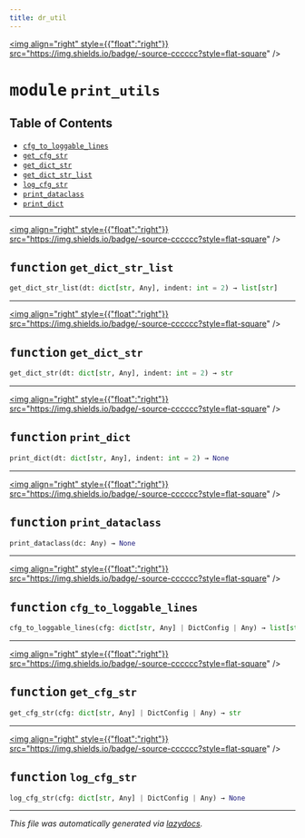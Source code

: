 ```yaml
---
title: dr_util
---
```


<a href="https://github.com/drothermel/%24%7BREPO%7D/blob/main/src/dr_util/print_utils.py"><img align="right" style={{"float":"right"}} src="https://img.shields.io/badge/-source-cccccc?style=flat-square" /></a>

# <kbd>module</kbd> `print_utils`



## Table of Contents
- [`cfg_to_loggable_lines`](./dr_util.print_utils#function-cfg-to-loggable-lines)
- [`get_cfg_str`](./dr_util.print_utils#function-get-cfg-str)
- [`get_dict_str`](./dr_util.print_utils#function-get-dict-str)
- [`get_dict_str_list`](./dr_util.print_utils#function-get-dict-str-list)
- [`log_cfg_str`](./dr_util.print_utils#function-log-cfg-str)
- [`print_dataclass`](./dr_util.print_utils#function-print-dataclass)
- [`print_dict`](./dr_util.print_utils#function-print-dict)



---

<a href="https://github.com/drothermel/%24%7BREPO%7D/blob/main/src/dr_util/print_utils.py#L9"><img align="right" style={{"float":"right"}} src="https://img.shields.io/badge/-source-cccccc?style=flat-square" /></a>

## <kbd>function</kbd> `get_dict_str_list`

```python
get_dict_str_list(dt: dict[str, Any], indent: int = 2) → list[str]
```





---

<a href="https://github.com/drothermel/%24%7BREPO%7D/blob/main/src/dr_util/print_utils.py#L21"><img align="right" style={{"float":"right"}} src="https://img.shields.io/badge/-source-cccccc?style=flat-square" /></a>

## <kbd>function</kbd> `get_dict_str`

```python
get_dict_str(dt: dict[str, Any], indent: int = 2) → str
```





---

<a href="https://github.com/drothermel/%24%7BREPO%7D/blob/main/src/dr_util/print_utils.py#L25"><img align="right" style={{"float":"right"}} src="https://img.shields.io/badge/-source-cccccc?style=flat-square" /></a>

## <kbd>function</kbd> `print_dict`

```python
print_dict(dt: dict[str, Any], indent: int = 2) → None
```





---

<a href="https://github.com/drothermel/%24%7BREPO%7D/blob/main/src/dr_util/print_utils.py#L29"><img align="right" style={{"float":"right"}} src="https://img.shields.io/badge/-source-cccccc?style=flat-square" /></a>

## <kbd>function</kbd> `print_dataclass`

```python
print_dataclass(dc: Any) → None
```





---

<a href="https://github.com/drothermel/%24%7BREPO%7D/blob/main/src/dr_util/print_utils.py#L40"><img align="right" style={{"float":"right"}} src="https://img.shields.io/badge/-source-cccccc?style=flat-square" /></a>

## <kbd>function</kbd> `cfg_to_loggable_lines`

```python
cfg_to_loggable_lines(cfg: dict[str, Any] | DictConfig | Any) → list[str]
```





---

<a href="https://github.com/drothermel/%24%7BREPO%7D/blob/main/src/dr_util/print_utils.py#L59"><img align="right" style={{"float":"right"}} src="https://img.shields.io/badge/-source-cccccc?style=flat-square" /></a>

## <kbd>function</kbd> `get_cfg_str`

```python
get_cfg_str(cfg: dict[str, Any] | DictConfig | Any) → str
```





---

<a href="https://github.com/drothermel/%24%7BREPO%7D/blob/main/src/dr_util/print_utils.py#L71"><img align="right" style={{"float":"right"}} src="https://img.shields.io/badge/-source-cccccc?style=flat-square" /></a>

## <kbd>function</kbd> `log_cfg_str`

```python
log_cfg_str(cfg: dict[str, Any] | DictConfig | Any) → None
```







---

_This file was automatically generated via [lazydocs](https://github.com/ml-tooling/lazydocs)._
